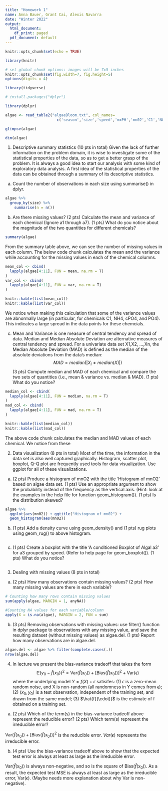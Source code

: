 ```yaml
---
title: "Homework 1"
name: Anna Bauer, Grant Cai, Alexis Navarra
date: "Winter 2022"
output:
  html_document:
    df_print: paged
  pdf_document: default
---
```


```r
knitr::opts_chunk$set(echo = TRUE)

library(knitr)

# set global chunk options: images will be 7x5 inches
knitr::opts_chunk$set(fig.width=7, fig.height=5)
options(digits = 4)

library(tidyverse)

# install.packages("dplyr")

library(dplyr)
```



```r
algae <- read_table2("algaeBloom.txt", col_names=
                       c('season','size','speed','mxPH','mn02','C1','NO3','NH4','cPO4','PO4','CHla','a1','a2','a3','a4','a5','a6','a7'), na = "XXXXXXX")

glimpse(algae)

dim(algae)
```

1. Descriptive summary statistics (10 pts in total) Given the lack of further information on the problem domain, it is wise to investigate some of the statistical properties of the data, so as to get a better grasp of the problem. It is always a good idea to start our analysis with some kind of exploratory data analysis. A first idea of the statistical properties of the data can be obtained through a summary of its descriptive statistics.

a. Count the number of observations in each size using summarise() in dplyr.
```r
algae %>%
  group_by(size) %>%
    summarise(n = n())
```

b. Are there missing values? (2 pts) Calculate the mean and variance of each chemical (Ignore
a1 through a7). (1 pts) What do you notice about the magnitude of the two quantities for different
chemicals?

```r
summary(algae)
```
From the summary table above, we can see the number of missing values in each column. The below code chunk calculates the mean and the variance while accounting for the missing values in each of the chemical columns.
```r
mean_col <- cbind(
  lapply(algae[4:11], FUN = mean, na.rm = T)
)
var_col <- cbind(
  lapply(algae[4:11], FUN = var, na.rm = T)
)

knitr::kable(list(mean_col))
knitr::kable(list(var_col))
```
We notice when making this calculation that some of the variance values are abnormally large (in particular, for chemicals C1, NH4, cPO4, and PO4). This indicates a large spread in the data points for these chemcials.

c. Mean and Variance is one measure of central tendency and spread of data. Median and Median
Absolute Deviation are alternative measures of central tendency and spread.
For a univariate data set X1,X2, ...,Xn, the Median Absolute Deviation (MAD) is defined as the
median of the absolute deviations from the data’s median:
$$MAD = median(|X_i ≠ median(X)|)$$
(3 pts) Compute median and MAD of each chemical and compare the two sets of quantities (i.e.,
mean & variance vs. median & MAD). (1 pts) What do you notice?
```r
median_col <- cbind(
  lapply(algae[4:11], FUN = median, na.rm = T)
)
mad_col <- cbind(
  lapply(algae[4:11], FUN = mad, na.rm = T)
)

knitr::kable(list(median_col))
knitr::kable(list(mad_col))

```
The above code chunk calculates the median and MAD values of each chemical. We notice from these 

2. Data visualization (8 pts in total) Most of the time, the information in the data set is also well
captured graphically. Histogram, scatter plot, boxplot, Q-Q plot are frequently used tools for data
visualization. Use ggplot for all of these visualizations.

a. (2 pts) Produce a histogram of mnO2 with the title ‘Histogram of mnO2’ based on algae data
set. (1 pts) Use an appropriate argument to show the probability instead of the frequency as the
vertical axis. (Hint: look at the examples in the help file for function geom_histogram()). (1 pts)
Is the distribution skewed?
```r
algae %>%
  ggplot(aes(mn02)) + ggtitle("Histogram of mn02") +
  geom_histogram(aes(mn02))

```

b. (1 pts) Add a density curve using geom_density() and (1 pts) rug plots using geom_rug() to
above histogram.
```r

```

c. (1 pts) Create a boxplot with the title ‘A conditioned Boxplot of Algal a3’ for a3 grouped by speed.
(Refer to help page for geom_boxplot()). (1 pts) What do you notice?
```r

```


3. Dealing with missing values (8 pts in total)

a. (2 pts) How many observations contain missing values? (2 pts) How many missing values are there
in each variable?
```r
# Counting how many rows contain missing values
sum(apply(algae, MARGIN = 1, anyNA))

#Counting NA values for each variable/column
apply(X = is.na(algae), MARGIN = 2, FUN = sum)
```

b. (3 pts) Removing observations with missing values: use filter() function in dplyr package
to observations with any missing value, and save the resulting dataset (without missing values) as
algae.del. (1 pts) Report how many observations are in algae.del.
```r
algae.del <- algae %>% filter(complete.cases(.))
nrow(algae.del)
```


4. In lecture we present the bias-variance tradeoff that takes the form 
$$\mathbb{E}(y_0-\hat{f}(x_0))^2 = \text{Var}(\hat{f}(x_0))+[\text{Bias}(\hat{f}(x_0))]^2+\text{Var}(\epsilon)$$
where the underlying model $Y = f(X) + \epsilon$ satisifes: (1) $\epsilon$ is a zero-mean random noise, and X is
non-random (all randomness in Y comes from $\epsilon$); (2) $(x_0, y_0)$ is a test observation, independent of the
training set, and drawn from the same model; (3) $\hat{f}(\cdot)}$ is the estimate of f obtained on a training set.

a. (2 pts) Which of the term(s) in the bias-variance tradeoff above represent the reducible error? (2
pts) Which term(s) represent the irreducible error?

$\text{Var}(\hat{f}(x_0))+[\text{Bias}(\hat{f}(x_0))]^2$ is the reducible error. $Var(\epsilon)$ represents the irreducible error.

b. (4 pts) Use the bias-variance tradeoff above to show that the expected test error is always at least
as large as the irreducible error.

$\text{Var}(\hat{f}(x_0))$ is always non-negative, and so is the square of $\text{Bias}(\hat{f}(x_0))$. As a result, the expected test MSE is always at least as large as the irreducible error, $\text{Var}(\epsilon)$. (Maybe needs more explanation about why Var is non-negative).